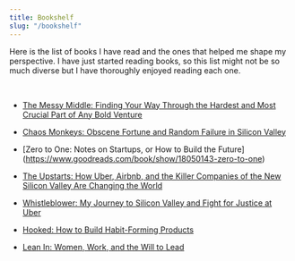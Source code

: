 ```yaml
---
title: Bookshelf
slug: "/bookshelf"
---
```


Here is the list of books I have read and the ones that helped me shape my perspective. I have just started reading books, so this list might not be so much diverse but I have thoroughly enjoyed reading each one.

<br/>

- [The Messy Middle: Finding Your Way Through the Hardest and Most Crucial Part of Any Bold Venture](https://www.goodreads.com/book/show/40179007-the-messy-middle)

- [Chaos Monkeys: Obscene Fortune and Random Failure in Silicon Valley](https://www.goodreads.com/book/show/28259132-chaos-monkeys)

- [Zero to One: Notes on Startups, or How to Build the Future] (https://www.goodreads.com/book/show/18050143-zero-to-one)

- [The Upstarts: How Uber, Airbnb, and the Killer Companies of the New Silicon Valley Are Changing the World](https://www.goodreads.com/book/show/41131437-the-upstarts)

- [Whistleblower: My Journey to Silicon Valley and Fight for Justice at Uber](https://www.goodreads.com/book/show/51117957-whistleblower)

- [Hooked: How to Build Habit-Forming Products](https://www.goodreads.com/book/show/22668729-hooked)

- [Lean In: Women, Work, and the Will to Lead](https://www.goodreads.com/book/show/16071764-lean-in)